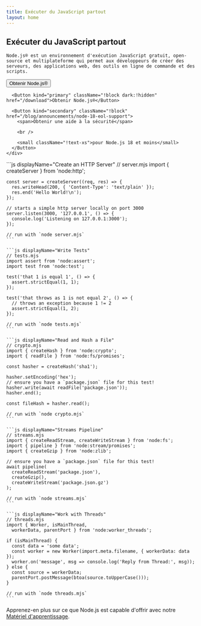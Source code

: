 ```yaml
---
title: Exécuter du JavaScript partout
layout: home
---
```


<section>
  <WithBadgeGroup section="index" />

  <div>
    <h1 className="special">Exécuter du JavaScript partout</h1>

    Node.js® est un environnement d'exécution JavaScript gratuit, open-source et multiplateforme qui permet aux développeurs de créer des serveurs, des applications web, des outils en ligne de commande et des scripts.
  </div>

  <div className="flex gap-4">
    <div className="flex flex-col gap-2">
      <Button kind="special" className="!hidden dark:!block" href="/download">Obtenir Node.js®</Button>

      <Button kind="primary" className="!block dark:!hidden" href="/download">Obtenir Node.js®</Button>

      <Button kind="secondary" className="!block" href="/blog/announcements/node-18-eol-support">
        <span>Obtenir une aide à la sécurité</span>

        <br />

        <small className="!text-xs">pour Node.js 18 et moins</small>
      </Button>
    </div>
  </div>
</section>

<section>
  <div>
    ```js displayName="Create an HTTP Server"
    // server.mjs
    import { createServer } from 'node:http';

    const server = createServer((req, res) => {
      res.writeHead(200, { 'Content-Type': 'text/plain' });
      res.end('Hello World!\n');
    });

    // starts a simple http server locally on port 3000
    server.listen(3000, '127.0.0.1', () => {
      console.log('Listening on 127.0.0.1:3000');
    });

    // run with `node server.mjs`
    ```

    ```js displayName="Write Tests"
    // tests.mjs
    import assert from 'node:assert';
    import test from 'node:test';

    test('that 1 is equal 1', () => {
      assert.strictEqual(1, 1);
    });

    test('that throws as 1 is not equal 2', () => {
      // throws an exception because 1 != 2
      assert.strictEqual(1, 2);
    });

    // run with `node tests.mjs`
    ```

    ```js displayName="Read and Hash a File"
    // crypto.mjs
    import { createHash } from 'node:crypto';
    import { readFile } from 'node:fs/promises';

    const hasher = createHash('sha1');

    hasher.setEncoding('hex');
    // ensure you have a `package.json` file for this test!
    hasher.write(await readFile('package.json'));
    hasher.end();

    const fileHash = hasher.read();

    // run with `node crypto.mjs`
    ```

    ```js displayName="Streams Pipeline"
    // streams.mjs
    import { createReadStream, createWriteStream } from 'node:fs';
    import { pipeline } from 'node:stream/promises';
    import { createGzip } from 'node:zlib';

    // ensure you have a `package.json` file for this test!
    await pipeline(
      createReadStream('package.json'),
      createGzip(),
      createWriteStream('package.json.gz')
    );

    // run with `node streams.mjs`
    ```

    ```js displayName="Work with Threads"
    // threads.mjs
    import { Worker, isMainThread,
      workerData, parentPort } from 'node:worker_threads';

    if (isMainThread) {
      const data = 'some data';
      const worker = new Worker(import.meta.filename, { workerData: data });
      worker.on('message', msg => console.log('Reply from Thread:', msg));
    } else {
      const source = workerData;
      parentPort.postMessage(btoa(source.toUpperCase()));
    }

    // run with `node threads.mjs`
    ```
  </div>

  Apprenez-en plus sur ce que Node.js est capable d'offrir avec notre [Matériel d'apprentissage](/learn).
</section>

